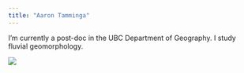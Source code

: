 ```yaml
---
title: "Aaron Tamminga"
---
```


I'm currently a post-doc in the UBC Department of Geography. I study fluvial geomorphology. 

![](aaron.jpg)